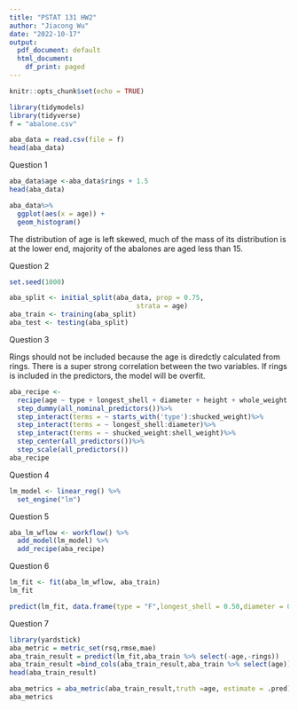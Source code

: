 ```yaml
---
title: "PSTAT 131 HW2"
author: "Jiacong Wu"
date: "2022-10-17"
output:
  pdf_document: default
  html_document:
    df_print: paged
---
```


```r
knitr::opts_chunk$set(echo = TRUE)
```

```r
library(tidymodels)
library(tidyverse)
f = "abalone.csv"
```


```r
aba_data = read.csv(file = f)
head(aba_data)
```
Question 1

```r
aba_data$age <-aba_data$rings + 1.5
head(aba_data)
```

```r
aba_data%>%
  ggplot(aes(x = age)) + 
  geom_histogram()
```

The distribution of age is left skewed, much of the mass of its distribution is at the lower end, majority of the abalones are aged less than 15.

Question 2

```r
set.seed(1000)

aba_split <- initial_split(aba_data, prop = 0.75,
                                strata = age)
aba_train <- training(aba_split)
aba_test <- testing(aba_split)
```

Question 3

Rings should not be included because the age is diredctly calculated from rings. There is a super strong correlation between the two variables. If rings is included in the predictors, the model will be overfit. 

```r
aba_recipe <-
  recipe(age ~ type + longest_shell + diameter + height + whole_weight + shucked_weight + viscera_weight + shell_weight, data = aba_train)%>%
  step_dummy(all_nominal_predictors())%>%
  step_interact(terms = ~ starts_with('type'):shucked_weight)%>%
  step_interact(terms = ~ longest_shell:diameter)%>%
  step_interact(terms = ~ shucked_weight:shell_weight)%>%
  step_center(all_predictors())%>%
  step_scale(all_predictors())
aba_recipe
```

Question 4

```r
lm_model <- linear_reg() %>% 
  set_engine("lm")
```

Question 5

```r
aba_lm_wflow <- workflow() %>% 
  add_model(lm_model) %>% 
  add_recipe(aba_recipe)
```

Question 6

```r
lm_fit <- fit(aba_lm_wflow, aba_train)
lm_fit
```

```r
predict(lm_fit, data.frame(type = "F",longest_shell = 0.50,diameter = 0.10, height = 0.30, whole_weight = 4, shucked_weight = 1, viscera_weight = 2, shell_weight = 1))
```
Question 7

```r
library(yardstick)
aba_metric = metric_set(rsq,rmse,mae)
aba_train_result = predict(lm_fit,aba_train %>% select(-age,-rings))
aba_train_result =bind_cols(aba_train_result,aba_train %>% select(age))
head(aba_train_result)
```

```r
aba_metrics = aba_metric(aba_train_result,truth =age, estimate = .pred)
aba_metrics
```











